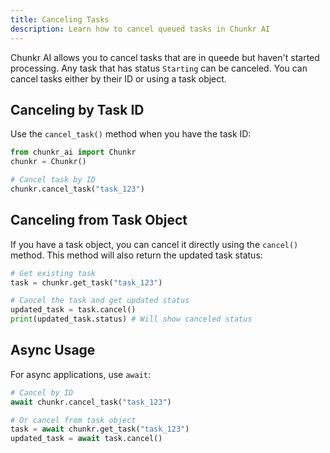 ```yaml
---
title: Canceling Tasks
description: Learn how to cancel queued tasks in Chunkr AI
---
```


Chunkr AI allows you to cancel tasks that are in queede but haven't started processing. Any task that has status `Starting` can be canceled.
You can cancel tasks either by their ID or using a task object.

## Canceling by Task ID

Use the `cancel_task()` method when you have the task ID:

<CodeGroup> 

```python Python
from chunkr_ai import Chunkr
chunkr = Chunkr()

# Cancel task by ID
chunkr.cancel_task("task_123")
```

</CodeGroup>

## Canceling from Task Object

If you have a task object, you can cancel it directly using the `cancel()` method. This method will also return the updated task status:

<CodeGroup> 

```python Python
# Get existing task
task = chunkr.get_task("task_123")

# Cancel the task and get updated status
updated_task = task.cancel()
print(updated_task.status) # Will show canceled status
```

</CodeGroup>

## Async Usage

For async applications, use `await`:

<CodeGroup> 

```python Python
# Cancel by ID
await chunkr.cancel_task("task_123")

# Or cancel from task object
task = await chunkr.get_task("task_123")
updated_task = await task.cancel()
```
</CodeGroup>